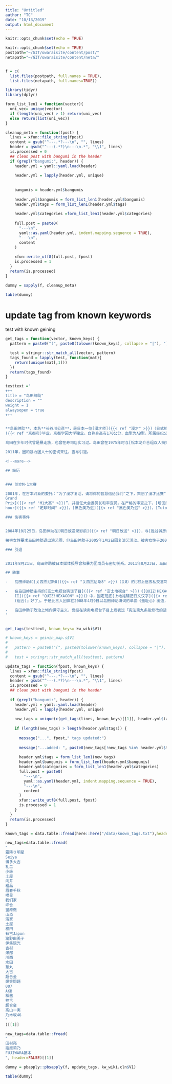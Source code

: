 ```yaml
---
title: "Untitled"
author: "TC"
date: "10/13/2019"
output: html_document
---
```


```r
knitr::opts_chunk$set(echo = TRUE)

knitr::opts_chunk$set(echo = TRUE)
postpath="~/GIT/owaraisite/content/post/"
netapath="~/GIT/owaraisite/content/neta/"


f = c(
  list.files(postpath, full.names = TRUE),
  list.files(netapath, full.names=TRUE))

library(tidyr)
library(dplyr)

```


```r

form_list_len1 = function(vector){
  uni_vec= unique(vector)
  if (length(uni_vec) > 1) return(uni_vec)
  else return(list(uni_vec))
}

cleanup_meta = function(fpost) {
  lines = xfun::file_string(fpost)
  content = gsub("^---.*?---\n", "", lines)
  header = gsub("^---(.*?)\n---\n.*", "\\1", lines)
  is.processed = 0
  ## clean post with bangumi in the header
  if (grepl("bangumi:", header)) {
    header.yml = yaml::yaml.load(header)
    
    header.yml = lapply(header.yml, unique)
    
    
    bangumis = header.yml$bangumis
    
    header.yml$bangumis = form_list_len1(header.yml$bangumis)
    header.yml$tags = form_list_len1(header.yml$tags)
    
    header.yml$categories =form_list_len1(header.yml$categories)
    
    full.post = paste0(
      "---\n",
      yaml::as.yaml(header.yml, indent.mapping.sequence = TRUE),
      "---\n",
      content
    )
    
    xfun::write_utf8(full.post, fpost)
    is.processed = 1
  }
  return(is.processed)
}


```





```r

dummy = sapply(f, cleanup_meta)

table(dummy)

```


# update tag from known keywords

test with known geining


```r

get_tags = function(vector, known_keys) {
  pattern = paste0("(", paste0(tolower(known_keys), collapse = "|"), ")")

  test = stringr::str_match_all(vector, pattern)
  tags_found = lapply(test, function(mat){
    return(unique(mat[,1]))
  })
  return(tags_found)
}

```


```r

testtext ='
+++
title = "岛田绅助"
description = ""
weight = 1
alwaysopen = true
+++


**岛田绅助**，本名**长谷川公彦**，是日本一位[漫才师]({{< ref "漫才" >}})（日式相声）出身的[搞笑艺人]({{< ref "搞笑艺人" >}})、主持人、电影演员与製作人。出生于京都府京都市，京都大谷中学-高中
({{< ref "京都府)毕业。京都学园大学肄业。自称身高有170公分，血型为AB型。所属经纪公司为[吉本兴业](吉本兴业" >}})。

岛田在少年时代曾是暴走族，也曾在寿司店实习过。岛田曾在1975年时与[松本龙介合组双人搞笑组合]({{< ref "松本龙介" >}})“绅助、龙介”，该组合在1985年时解散。

2011年，因和暴力团人士的密切来往，宣布引退。

<!--more-->

## 简历


### 创立M-1大赛

2001年，在吉本兴业的委托：“为了漫才复活，请将你的智慧借给我们”之下，策划了漫才比赛“[M-1
Grand
Prix]({{< ref "M1大赛" >}})”，并担任大会委员长和审查员。在严格的审查之下，[增田冈田]({{< ref "增田冈田" >}})，[Football
hour]({{< ref "足球时间" >}})，[黑色美乃滋]({{< ref "黑色美乃滋" >}})，[Tutorial]({{< ref "Tutorial" >}})，[三明治人等年轻的漫才师横空出世]({{< ref "三明治人" >}})，进入世人的视线；[小木矢作]({{< ref "小木矢作" >}})，[南海甜心]({{< ref "南海甜心" >}})，[奥黛丽等很多组合虽未取得优胜]({{< ref "奥黛丽" >}})，也因该大会而广受欢迎。从2008起，M1大赛关注度和受欢迎程度不断增高，被称为“国家级赛事”(时年，关西地区平均收视率在35%以上，瞬间收视率超过40%)，M1比赛在2010年暂时结束，绅助评论道：“在惋惜声中结束是最好的结果。”

### 伤害事件


2004年10月25日，岛田绅助在[朝日放送录影前]({{< ref "朝日放送" >}})，与[胜谷诚彦的女性经纪人发生口角]({{< ref "胜谷诚彦" >}})，殴打其颈部，令其受伤。2004年10月28日，大坂府警方以伤害事件名义正式起诉岛田绅助；同日，岛田绅助在吉本兴业东京支社记者会中谢罪。为此，吉本兴业处分岛田绅助至2004年11月4日。2004年11月4日，大坂府检察官因此伤害案件证据明确而向大坂简易裁判所提起简式起诉，大坂简易裁判所判决岛田绅助30万日元罚金。

被害女性要求岛田绅助退出演艺圈，但岛田绅助于2005年1月2日回复演艺活动。被害女性于2006年6月自吉本兴业退职，并向东京地方裁判所提出请求诉讼标的达4400万日元的民事损害赔偿诉讼，以及请求确认退职无效。2011年9月22日，本案在东京高等裁判所成立和解。

### 引退


2011年8月21日，岛田绅助被日本媒体报导曾和暴力团成员有密切关系。2011年8月23日，岛田在吉本兴业东京本部举行记者会承认此事并主动宣布引退，而他表示是因为在10年前碰上难以解决的麻烦才找上暴力团协助并有了联系。

## 轶事

-   岛田绅助和[关西杰尼斯8]({{< ref "关西杰尼斯8" >}})（关8）的[村上信五私交甚笃]({{< ref "村上信五" >}})，岛田在《[美味绅助]({{< ref "美味绅助" >}})》裡首次指名与关8合作。由于关8向来走搞笑路线，与一般的[杰尼斯事务所艺人的偶像风格相差甚远]({{< ref "杰尼斯事务所" >}})，所以岛田曾戏谑他们为“假杰尼斯”。

-   在岛田绅助主持的[富士电视台猜谜节目]({{< ref "富士电视台" >}})《[QUIZ!HEXAGON
    II]({{< ref "QUIZ!HEXAGON" >}})》中，固定班底[上地雄辅把日文汉字]({{< ref "上地雄辅" >}})「羞耻心」（Shu-Chi-Shin）误读为「Sa-Ji-Shin」，因此岛田绅助当场对[鹤野刚士]({{< ref "鹤野刚士" >}})、[上地雄辅与]({{< ref "上地雄辅" >}})[野久保直树说]({{< ref "野久保直树" >}})：「你们三个今天开始就叫做『羞耻心
    (组合)』好了」。于是此三人团体在2008年4月9日以岛田绅助填词的单曲《羞耻心》出道，并且囊括ORICON日文单曲排行榜第一名及四月份的销售冠军。

-   岛田绅助于政治上倾向保守主义，曾经在读卖电视台节目上发表过「宪法第九条能修改的话比较好」的谈话。《日本国宪法》载有禁止日本自卫队主动出兵等规范，使该宪法被称为“和平宪法”。岛田绅助自己是以大商人的身份，採取赞助政治活动的立场出席造势活动，本人并无意参选。
'


get_tags(testtext, known_keys= kw_wiki$V1)

# known_keys = geinin_map.s$V1
# 
#   pattern = paste0("(", paste0(tolower(known_keys), collapse = "|"), ")")
# 
#   test = stringr::str_match_all(testtext, pattern)
```


```r


update_tags = function(fpost, known_keys) {
  lines = xfun::file_string(fpost)
  content = gsub("^---.*?---\n", "", lines)
  header = gsub("^---(.*?)\n---\n.*", "\\1", lines)
  is.processed = 0
  ## clean post with bangumi in the header
  
  if (grepl("bangumi:", header)) {
    header.yml = yaml::yaml.load(header)
    header.yml = lapply(header.yml, unique)
    
    new_tags = unique(c(get_tags(lines, known_keys)[[1]], header.yml$tags))
    
    if (length(new_tags) > length(header.yml$tags)) {
      
      message("...", fpost," tags updated:")
      
      message("...added: ", paste0(new_tags[!new_tags %in% header.yml$tags], collapse=", "))
      
      header.yml$tags = form_list_len1(new_tags)
      header.yml$bangumis = form_list_len1(header.yml$bangumis)
      header.yml$categories = form_list_len1(header.yml$categories)
      full.post = paste0(
        "---\n",
        yaml::as.yaml(header.yml, indent.mapping.sequence = TRUE),
        "---\n",
        content
      )
      xfun::write_utf8(full.post, fpost)
      is.processed = 1
    }
  }
  return(is.processed)
}


```

```r
known_tags = data.table::fread(here::here("/data/known_tags.txt"),header=FALSE)
```

```r
new_tags=data.table::fread(
"
霜降り明星
Seiya
博多大吉
礼二
小峠
土屋
向井
粗品
眉春千秋
喵星
我们家
坪仓
蛍原徹
山添
濱家
土屋
相田
有吉Japon
瀧野由美子
伊集院光
吉村
澤部
川西
水田
華丸
大吉
超合金
爆笑問題
007
AKB
稻酱
神舌
超合金
高山一実
乃木坂46
"
)[[1]]
```


```r
new_tags=data.table::fread(
"
田村亮
指原莉乃
FUJIWARA藤本
", header=FALSE)[[1]]
```


```r
dummy = pbapply::pbsapply(f, update_tags, kw_wiki.cln$V1)

table(dummy)

```


